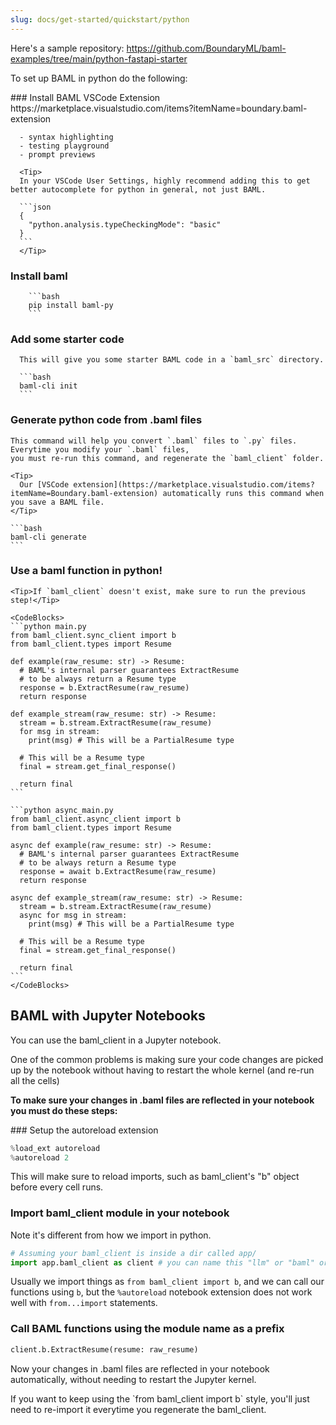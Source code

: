 ```yaml
---
slug: docs/get-started/quickstart/python
---
```


Here's a sample repository: 
https://github.com/BoundaryML/baml-examples/tree/main/python-fastapi-starter

To set up BAML in python do the following:

<Steps>
  ### Install BAML VSCode Extension
      https://marketplace.visualstudio.com/items?itemName=boundary.baml-extension

      - syntax highlighting
      - testing playground
      - prompt previews

      <Tip>
      In your VSCode User Settings, highly recommend adding this to get better autocomplete for python in general, not just BAML.

      ```json
      {
        "python.analysis.typeCheckingMode": "basic"
      }
      ```
      </Tip>
  
  ### Install baml
        ```bash
        pip install baml-py
        ```
  
  ### Add some starter code
      This will give you some starter BAML code in a `baml_src` directory.

      ```bash
      baml-cli init
      ```
  
  ### Generate python code from .baml files

    This command will help you convert `.baml` files to `.py` files. Everytime you modify your `.baml` files,
    you must re-run this command, and regenerate the `baml_client` folder.

    <Tip>
      Our [VSCode extension](https://marketplace.visualstudio.com/items?itemName=Boundary.baml-extension) automatically runs this command when you save a BAML file.
    </Tip>

    ```bash
    baml-cli generate
    ```
  
  ### Use a baml function in python!
    <Tip>If `baml_client` doesn't exist, make sure to run the previous step!</Tip>

    <CodeBlocks>
    ```python main.py
    from baml_client.sync_client import b
    from baml_client.types import Resume

    def example(raw_resume: str) -> Resume: 
      # BAML's internal parser guarantees ExtractResume
      # to be always return a Resume type
      response = b.ExtractResume(raw_resume)
      return response

    def example_stream(raw_resume: str) -> Resume:
      stream = b.stream.ExtractResume(raw_resume)
      for msg in stream:
        print(msg) # This will be a PartialResume type
      
      # This will be a Resume type
      final = stream.get_final_response()

      return final
    ```

    ```python async_main.py
    from baml_client.async_client import b
    from baml_client.types import Resume

    async def example(raw_resume: str) -> Resume: 
      # BAML's internal parser guarantees ExtractResume
      # to be always return a Resume type
      response = await b.ExtractResume(raw_resume)
      return response

    async def example_stream(raw_resume: str) -> Resume:
      stream = b.stream.ExtractResume(raw_resume)
      async for msg in stream:
        print(msg) # This will be a PartialResume type
      
      # This will be a Resume type
      final = stream.get_final_response()

      return final
    ```
    </CodeBlocks>
  
</Steps>


## BAML with Jupyter Notebooks

You can use the baml_client in a Jupyter notebook. 

One of the common problems is making sure your code changes are picked up by the notebook without having to restart the whole kernel (and re-run all the cells)

**To make sure your changes in .baml files are reflected in your notebook you must do these steps:**

<Steps>
### Setup the autoreload extension

```python cell0
%load_ext autoreload
%autoreload 2
```
This will make sure to reload imports, such as baml_client's "b" object before every cell runs.

### Import baml_client module in your notebook

Note it's different from how we import in python.
```python cell1
# Assuming your baml_client is inside a dir called app/
import app.baml_client as client # you can name this "llm" or "baml" or whatever you want
```

Usually we import things as 
`from baml_client import b`, and we can call our functions using `b`, but the `%autoreload` notebook extension does not work well with `from...import` statements.


### Call BAML functions using the module name as a prefix

```python cell2
client.b.ExtractResume(resume: raw_resume)
```
Now your changes in .baml files are reflected in your notebook automatically, without needing to restart the Jupyter kernel.

<Note>
If you want to keep using the `from baml_client import b` style, you'll just need to re-import it everytime you regenerate the baml_client.
</Note>

</Steps>